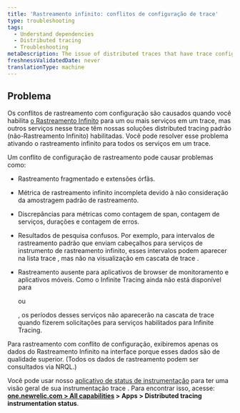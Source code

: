 ```yaml
---
title: 'Rastreamento infinito: conflitos de configuração de trace'
type: troubleshooting
tags:
  - Understand dependencies
  - Distributed tracing
  - Troubleshooting
metaDescription: The issue of distributed traces that have trace configuration conflicts (some services having Infinite Tracing and some have standard tracing).
freshnessValidatedDate: never
translationType: machine
---
```


## Problema

Os conflitos de rastreamento com configuração são causados quando você habilita [o Rastreamento Infinito](/docs/understand-dependencies/distributed-tracing/infinite-tracing/introduction-infinite-tracing) para um ou mais serviços em um trace, mas outros serviços nesse trace têm nossas soluções distributed tracing padrão (não-Rastreamento Infinito) habilitadas. Você pode resolver esse problema ativando o rastreamento infinito para todos os serviços em um trace.

Um conflito de configuração de rastreamento pode causar problemas como:

* Rastreamento fragmentado e extensões órfãs.

* Métrica de rastreamento infinito incompleta devido à não consideração da amostragem padrão de rastreamento.

* Discrepâncias para métricas como contagem de span, contagem de serviços, durações e contagem de erros.

* Resultados de pesquisa confusos. Por exemplo, para intervalos de rastreamento padrão que enviam cabeçalhos para serviços de instrumento de rastreamento infinito, esses intervalos podem aparecer na lista trace , mas não na visualização em cascata de trace .

* Rastreamento ausente para aplicativos de browser de monitoramento e aplicativos móveis. Como o Infinite Tracing ainda não está disponível para

  <InlinePopover type="mobile"/>

  ou

  <InlinePopover type="browser"/>

  , os períodos desses serviços não aparecerão na cascata de trace quando fizerem solicitações para serviços habilitados para Infinite Tracing.

Para rastreamento com conflito de configuração, exibiremos apenas os dados do Rastreamento Infinito na interface porque esses dados são de qualidade superior. (Todos os dados de rastreamento podem ser consultados via NRQL.)

Você pode usar nosso [aplicativo de status de instrumentação](https://one.newrelic.com/dt-setup-assistant) para ter uma visão geral de sua instrumentação trace . Para encontrar isso, acesse: <DNT>**[one.newrelic.com > All capabilities](https://one.newrelic.com/all-capabilities) > Apps > Distributed tracing instrumentation status**</DNT>.